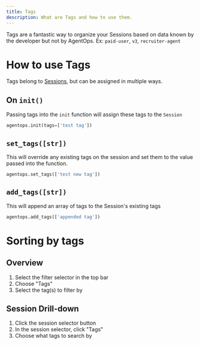 ```yaml
---
title: Tags
description: What are Tags and how to use them.
---
```


Tags are a fantastic way to organize your Sessions based on data known by the developer but not by AgentOps.
Ex: `paid-user`, `v3`, `recruiter-agent`

# How to use Tags

Tags belong to [Sessions](/v1/details/tags), but can be assigned in multiple ways.

## On `init()`

Passing tags into the `init` function will assign these tags to the `Session`

```python
agentops.init(tags=['test tag'])
```

## `set_tags([str])`

This will override any existing tags on the session and set them to the value passed into the function.

```python
agentops.set_tags(['test new tag'])
```

## `add_tags([str])`

This will append an array of tags to the Session's existing tags

```python
agentops.add_tags(['appended tag'])
```

# Sorting by tags

## Overview
1. Select the filter selector in the top bar
2. Choose "Tags"
3. Select the tag(s) to filter by

## Session Drill-down
1. Click the session selector button
2. In the session selector, click "Tags"
3. Choose what tags to search by